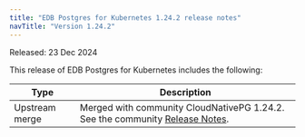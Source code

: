 ```yaml
---
title: "EDB Postgres for Kubernetes 1.24.2 release notes"
navTitle: "Version 1.24.2"
---
```


Released: 23 Dec 2024

This release of EDB Postgres for Kubernetes includes the following:

|      Type      |                                                                                  Description                                                                                   |
| -------------- | ------------------------------------------------------------------------------------------------------------------------------------------------------------------------------ |
| Upstream merge |  Merged with community CloudNativePG 1.24.2. See the community [Release Notes](https://cloudnative-pg.io/documentation/1.24/release_notes/v1.24/).                                    |
